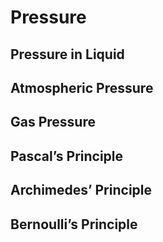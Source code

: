 # Pressure

## Pressure in Liquid

## Atmospheric Pressure

## Gas Pressure

## Pascal's Principle

## Archimedes' Principle

## Bernoulli's Principle